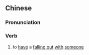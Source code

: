 {{also|反颜}}
==Chinese==
{{zh-forms|s=反颜}}

===Pronunciation===
{{zh-pron
|m=fǎnyán
|cat=v
}}

===Verb===
{{zh-verb}}

# {{lb|zh|archaic}} to [[have]] a [[falling out]] [[with]] [[someone]]